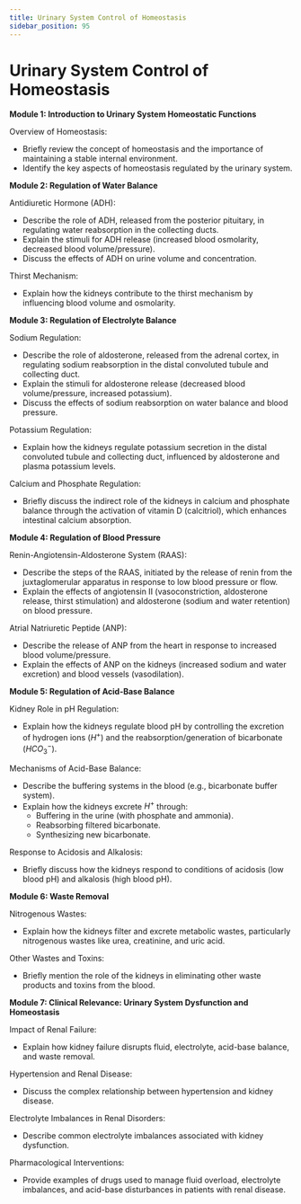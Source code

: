 ```yaml
---
title: Urinary System Control of Homeostasis
sidebar_position: 95
---
```


# Urinary System Control of Homeostasis

**Module 1: Introduction to Urinary System Homeostatic Functions**

Overview of Homeostasis:
* Briefly review the concept of homeostasis and the importance of maintaining a stable internal environment.
* Identify the key aspects of homeostasis regulated by the urinary system.

**Module 2: Regulation of Water Balance**

Antidiuretic Hormone (ADH):
* Describe the role of ADH, released from the posterior pituitary, in regulating water reabsorption in the collecting ducts.
* Explain the stimuli for ADH release (increased blood osmolarity, decreased blood volume/pressure).
* Discuss the effects of ADH on urine volume and concentration.

Thirst Mechanism:
* Explain how the kidneys contribute to the thirst mechanism by influencing blood volume and osmolarity.

**Module 3: Regulation of Electrolyte Balance**

Sodium Regulation:
* Describe the role of aldosterone, released from the adrenal cortex, in regulating sodium reabsorption in the distal convoluted tubule and collecting duct.
* Explain the stimuli for aldosterone release (decreased blood volume/pressure, increased potassium).
* Discuss the effects of sodium reabsorption on water balance and blood pressure.

Potassium Regulation:
* Explain how the kidneys regulate potassium secretion in the distal convoluted tubule and collecting duct, influenced by aldosterone and plasma potassium levels.

Calcium and Phosphate Regulation:
* Briefly discuss the indirect role of the kidneys in calcium and phosphate balance through the activation of vitamin D (calcitriol), which enhances intestinal calcium absorption.

**Module 4: Regulation of Blood Pressure**

Renin-Angiotensin-Aldosterone System (RAAS):
* Describe the steps of the RAAS, initiated by the release of renin from the juxtaglomerular apparatus in response to low blood pressure or flow.
* Explain the effects of angiotensin II (vasoconstriction, aldosterone release, thirst stimulation) and aldosterone (sodium and water retention) on blood pressure.

Atrial Natriuretic Peptide (ANP):
* Describe the release of ANP from the heart in response to increased blood volume/pressure.
* Explain the effects of ANP on the kidneys (increased sodium and water excretion) and blood vessels (vasodilation).

**Module 5: Regulation of Acid-Base Balance**

Kidney Role in pH Regulation:
* Explain how the kidneys regulate blood pH by controlling the excretion of hydrogen ions ($H^+$) and the reabsorption/generation of bicarbonate ($HCO_3^-$).

Mechanisms of Acid-Base Balance:
* Describe the buffering systems in the blood (e.g., bicarbonate buffer system).
* Explain how the kidneys excrete $H^+$ through:
    * Buffering in the urine (with phosphate and ammonia).
    * Reabsorbing filtered bicarbonate.
    * Synthesizing new bicarbonate.

Response to Acidosis and Alkalosis:
* Briefly discuss how the kidneys respond to conditions of acidosis (low blood pH) and alkalosis (high blood pH).

**Module 6: Waste Removal**

Nitrogenous Wastes:
* Explain how the kidneys filter and excrete metabolic wastes, particularly nitrogenous wastes like urea, creatinine, and uric acid.

Other Wastes and Toxins:
* Briefly mention the role of the kidneys in eliminating other waste products and toxins from the blood.

**Module 7: Clinical Relevance: Urinary System Dysfunction and Homeostasis**

Impact of Renal Failure:
* Explain how kidney failure disrupts fluid, electrolyte, acid-base balance, and waste removal.

Hypertension and Renal Disease:
* Discuss the complex relationship between hypertension and kidney disease.

Electrolyte Imbalances in Renal Disorders:
* Describe common electrolyte imbalances associated with kidney dysfunction.

Pharmacological Interventions:
* Provide examples of drugs used to manage fluid overload, electrolyte imbalances, and acid-base disturbances in patients with renal disease.